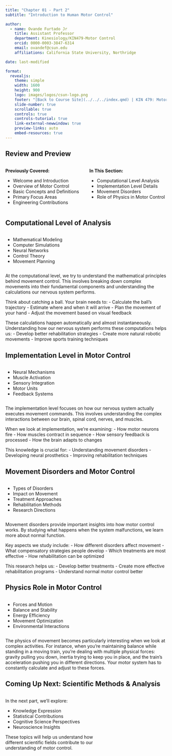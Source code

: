 ```yaml
---
title: "Chapter 01 - Part 2"
subtitle: "Introduction to Human Motor Control"

author:
  - name: Ovande Furtado Jr
    title: Assistant Professor
    department: Kinesiology/KIN479-Motor Control
    orcid: 0000-0003-3847-6314
    email: ovandef@csun.edu
    affiliations: California State University, Northridge

date: last-modified

format: 
  revealjs:
    theme: simple
    width: 1600
    height: 900
    logo: images/logos/csun-logo.png
    footer: "[Back to Course Site](../../../index.qmd) | KIN 479: Motor Control"
    slide-number: true
    scrollable: true
    controls: true
    controls-tutorial: true
    link-external-newwindow: true
    preview-links: auto
    embed-resources: true
---
```


## Review and Preview

:::::::::: columns
::: {.column width="50%"}
**Previously Covered:**

- Welcome and Introduction
- Overview of Motor Control
- Basic Concepts and Definitions
- Primary Focus Areas
- Engineering Contributions
:::

::: {.column width="50%"}
**In This Section:**

- Computational Level Analysis
- Implementation Level Details
- Movement Disorders
- Role of Physics in Motor Control
:::
::::::::::

## Computational Level of Analysis

:::::::::: columns
::: {.column width="60%"}
- Mathematical Modeling
- Computer Simulations
- Neural Networks
- Control Theory
- Movement Planning
:::

::: {.column width="40%"}
::: {.center}
<i class="fas fa-calculator fa-7x"></i>
:::
:::
::::::::::

<div class="audio-source" style="display: none;">
<audio preload="none" controls>
<source src="../audio/479-ch01-1_8_computational_level.mp3" type="audio/mpeg">
Your browser does not support the audio element. </audio>
</div>

::: notes
At the computational level, we try to understand the mathematical principles behind movement control. This involves breaking down complex movements into their fundamental components and understanding the calculations our nervous system performs.

Think about catching a ball. Your brain needs to:
- Calculate the ball's trajectory
- Estimate where and when it will arrive
- Plan the movement of your hand
- Adjust the movement based on visual feedback

These calculations happen automatically and almost instantaneously. Understanding how our nervous system performs these computations helps us:
- Develop better rehabilitation strategies
- Create more natural robotic movements
- Improve sports training techniques
:::

## Implementation Level in Motor Control

:::::::::: columns
::: {.column width="60%"}
- Neural Mechanisms
- Muscle Activation
- Sensory Integration
- Motor Units
- Feedback Systems
:::

::: {.column width="40%"}
::: {.center}
<i class="fas fa-network-wired fa-7x"></i>
:::
:::
::::::::::

<div class="audio-source" style="display: none;">
<audio preload="none" controls>
<source src="../audio/479-ch01-1_8_implementation_level.mp3" type="audio/mpeg">
Your browser does not support the audio element. </audio>
</div>

::: notes
The implementation level focuses on how our nervous system actually executes movement commands. This involves understanding the complex interactions between our brain, spinal cord, nerves, and muscles.

When we look at implementation, we're examining:
- How motor neurons fire
- How muscles contract in sequence
- How sensory feedback is processed
- How the brain adapts to changes

This knowledge is crucial for:
- Understanding movement disorders
- Developing neural prosthetics
- Improving rehabilitation techniques
:::

## Movement Disorders and Motor Control

:::::::::: columns
::: {.column width="60%"}
- Types of Disorders
- Impact on Movement
- Treatment Approaches
- Rehabilitation Methods
- Research Directions
:::

::: {.column width="40%"}
::: {.center}
<i class="fas fa-heartbeat fa-7x"></i>
:::
:::
::::::::::

<div class="audio-source" style="display: none;">
<audio preload="none" controls>
<source src="../audio/479-ch01-1_8_movement_disorders.mp3" type="audio/mpeg">
Your browser does not support the audio element. </audio>
</div>

::: notes
Movement disorders provide important insights into how motor control works. By studying what happens when the system malfunctions, we learn more about normal function.

Key aspects we study include:
- How different disorders affect movement
- What compensatory strategies people develop
- Which treatments are most effective
- How rehabilitation can be optimized

This research helps us:
- Develop better treatments
- Create more effective rehabilitation programs
- Understand normal motor control better
:::

## Physics Role in Motor Control

:::::::::: columns
::: {.column width="60%"}
- Forces and Motion
- Balance and Stability
- Energy Efficiency
- Movement Optimization
- Environmental Interactions
:::

::: {.column width="40%"}
::: {.center}
<i class="fas fa-atom fa-7x"></i>
:::
:::
::::::::::

<div class="audio-source" style="display: none;">
<audio preload="none" controls>
<source src="../audio/479-ch01-1_8_physics_role.mp3" type="audio/mpeg">
Your browser does not support the audio element. </audio>
</div>

::: notes
The physics of movement becomes particularly interesting when we look at complex activities. For instance, when you're maintaining balance while standing in a moving train, you're dealing with multiple physical forces: gravity pulling you down, inertia trying to keep you in place, and the train's acceleration pushing you in different directions. Your motor system has to constantly calculate and adjust to these forces.
:::

## Coming Up Next: Scientific Methods & Analysis

:::::::::: columns
::: {.column width="60%"}
In the next part, we'll explore:

- Knowledge Expression
- Statistical Contributions
- Cognitive Science Perspectives
- Neuroscience Insights

These topics will help us understand how different scientific fields contribute to our understanding of motor control.
:::

::: {.column width="40%"}
::: {.center}
<div class="icon-container">
<i class="fas fa-microscope fa-7x"></i>
</div>
:::
:::
::::::::::
